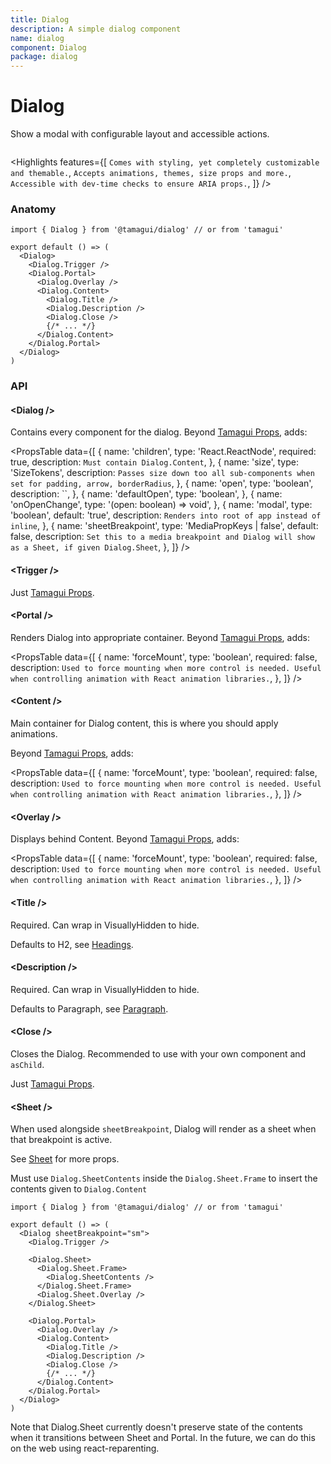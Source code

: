 ```yaml
---
title: Dialog
description: A simple dialog component
name: dialog
component: Dialog
package: dialog
---
```


# Dialog

<Description>Show a modal with configurable layout and accessible actions.</Description>

<HeroContainer>
  <DialogDemo />
</HeroContainer>

```tsx hero template=Dialog

```

<Highlights
  features={[
    `Comes with styling, yet completely customizable and themable.`,
    `Accepts animations, themes, size props and more.`,
    `Accessible with dev-time checks to ensure ARIA props.`,
  ]}
/>

### Anatomy

```tsx
import { Dialog } from '@tamagui/dialog' // or from 'tamagui'

export default () => (
  <Dialog>
    <Dialog.Trigger />
    <Dialog.Portal>
      <Dialog.Overlay />
      <Dialog.Content>
        <Dialog.Title />
        <Dialog.Description />
        <Dialog.Close />
        {/* ... */}
      </Dialog.Content>
    </Dialog.Portal>
  </Dialog>
)
```

### API

#### &lt;Dialog /&gt;

Contains every component for the dialog. Beyond [Tamagui Props](/docs/intro/props), adds:

<PropsTable
  data={[
    {
      name: 'children',
      type: 'React.ReactNode',
      required: true,
      description: `Must contain Dialog.Content`,
    },
    {
      name: 'size',
      type: 'SizeTokens',
      description: `Passes size down too all sub-components when set for padding, arrow, borderRadius`,
    },
    {
      name: 'open',
      type: 'boolean',
      description: ``,
    },
    {
      name: 'defaultOpen',
      type: 'boolean',
    },
    {
      name: 'onOpenChange',
      type: '(open: boolean) => void',
    },
    {
      name: 'modal',
      type: 'boolean',
      default: 'true',
      description: `Renders into root of app instead of inline`,
    },
    {
      name: 'sheetBreakpoint',
      type: 'MediaPropKeys | false',
      default: false,
      description: `Set this to a media breakpoint and Dialog will show as a Sheet, if given Dialog.Sheet`,
    },
  ]}
/>

#### &lt;Trigger /&gt;

Just [Tamagui Props](/docs/intro/props).

#### &lt;Portal /&gt;

Renders Dialog into appropriate container. Beyond [Tamagui Props](/docs/intro/props), adds:

<PropsTable
  data={[
    {
      name: 'forceMount',
      type: 'boolean',
      required: false,
      description: `Used to force mounting when more control is needed. Useful when controlling animation with React animation libraries.`,
    },
  ]}
/>

#### &lt;Content /&gt;

Main container for Dialog content, this is where you should apply animations.

Beyond [Tamagui Props](/docs/intro/props), adds:

<PropsTable
  data={[
    {
      name: 'forceMount',
      type: 'boolean',
      required: false,
      description: `Used to force mounting when more control is needed. Useful when controlling animation with React animation libraries.`,
    },
  ]}
/>

#### &lt;Overlay /&gt;

Displays behind Content. Beyond [Tamagui Props](/docs/intro/props), adds:

<PropsTable
  data={[
    {
      name: 'forceMount',
      type: 'boolean',
      required: false,
      description: `Used to force mounting when more control is needed. Useful when controlling animation with React animation libraries.`,
    },
  ]}
/>

#### &lt;Title /&gt;

Required. Can wrap in VisuallyHidden to hide.

Defaults to H2, see [Headings](/docs/components/headings).

#### &lt;Description /&gt;

Required. Can wrap in VisuallyHidden to hide.

Defaults to Paragraph, see [Paragraph](/docs/components/text).

#### &lt;Close /&gt;

Closes the Dialog. Recommended to use with your own component and `asChild`.

Just [Tamagui Props](/docs/intro/props).

#### &lt;Sheet /&gt;

When used alongside `sheetBreakpoint`, Dialog will render as a sheet when that breakpoint is active.

See [Sheet](/docs/components/sheet) for more props.

Must use `Dialog.SheetContents` inside the `Dialog.Sheet.Frame` to insert the contents given to `Dialog.Content`

```tsx
import { Dialog } from '@tamagui/dialog' // or from 'tamagui'

export default () => (
  <Dialog sheetBreakpoint="sm">
    <Dialog.Trigger />

    <Dialog.Sheet>
      <Dialog.Sheet.Frame>
        <Dialog.SheetContents />
      </Dialog.Sheet.Frame>
      <Dialog.Sheet.Overlay />
    </Dialog.Sheet>

    <Dialog.Portal>
      <Dialog.Overlay />
      <Dialog.Content>
        <Dialog.Title />
        <Dialog.Description />
        <Dialog.Close />
        {/* ... */}
      </Dialog.Content>
    </Dialog.Portal>
  </Dialog>
)
```

<Notice>
  Note that Dialog.Sheet currently doesn't preserve state of the contents when it transitions
  between Sheet and Portal. In the future, we can do this on the web using react-reparenting.
</Notice>
